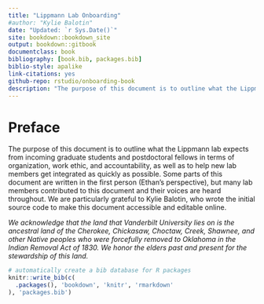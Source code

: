 ```yaml
---
title: "Lippmann Lab Onboarding"
#author: "Kylie Balotin"
date: "Updated: `r Sys.Date()`"
site: bookdown::bookdown_site
output: bookdown::gitbook
documentclass: book
bibliography: [book.bib, packages.bib]
biblio-style: apalike
link-citations: yes
github-repo: rstudio/onboarding-book
description: "The purpose of this document is to outline what the Lippmann lab expects from incoming graduate students and postdoctoral fellows in terms of organization, work ethic, and accountability, as well as to help new lab members get integrated as quickly as possible."
---
```


# Preface {-}

The purpose of this document is to outline what the Lippmann lab expects from incoming graduate students and postdoctoral fellows in terms of organization, work ethic, and accountability, as well as to help new lab members get integrated as quickly as possible. Some parts of this document are written in the first person (Ethan's perspective), but many lab members contributed to this document and their voices are heard throughout. We are particularly grateful to Kylie Balotin, who wrote the initial source code to make this document accessible and editable online.


*We acknowledge that the land that Vanderbilt University lies on is the ancestral land of the Cherokee, Chickasaw, Choctaw, Creek, Shawnee, and other Native peoples who were forcefully removed to Oklahoma in the Indian Removal Act of 1830. We honor the elders past and present for the stewardship of this land.*

```r
# automatically create a bib database for R packages
knitr::write_bib(c(
  .packages(), 'bookdown', 'knitr', 'rmarkdown'
), 'packages.bib')
```
